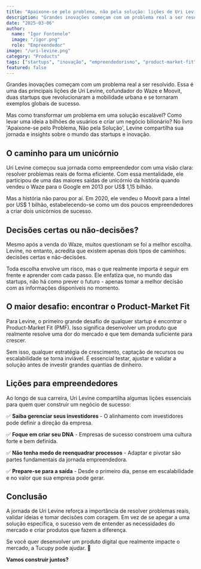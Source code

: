 ```yaml
---
title: "Apaixone-se pelo problema, não pela solução: lições de Uri Levine"
description: "Grandes inovações começam com um problema real a ser resolvido. Aprenda com Uri Levine, cofundador do Waze e Moovit, sobre construir startups unicórnio de sucesso."
date: "2025-03-06"
author:
  name: "Igor Fontenele"
  image: "/igor.png"
  role: "Empreendedor"
image: "/uri-levine.png"
category: "Products"
tags: ["startups", "inovação", "empreendedorismo", "product-market-fit"]
featured: false
---
```


Grandes inovações começam com um problema real a ser resolvido. Essa é uma das principais lições de Uri Levine, cofundador do Waze e Moovit, duas startups que revolucionaram a mobilidade urbana e se tornaram exemplos globais de sucesso.

Mas como transformar um problema em uma solução escalável? Como levar uma ideia a bilhões de usuários e criar um negócio bilionário? No livro 'Apaixone-se pelo Problema, Não pela Solução', Levine compartilha sua jornada e insights sobre o mundo das startups e inovação.

## O caminho para um unicórnio

Uri Levine começou sua jornada como empreendedor com uma visão clara: resolver problemas reais de forma eficiente. Com essa mentalidade, ele participou de uma das maiores saídas de unicórnio da história quando vendeu o Waze para o Google em 2013 por US$ 1,15 bilhão.

Mas a história não parou por aí. Em 2020, ele vendeu o Moovit para a Intel por US$ 1 bilhão, estabelecendo-se como um dos poucos empreendedores a criar dois unicórnios de sucesso.

## Decisões certas ou não-decisões?

Mesmo após a venda do Waze, muitos questionam se foi a melhor escolha. Levine, no entanto, acredita que existem apenas dois tipos de caminhos: decisões certas e não-decisões.

Toda escolha envolve um risco, mas o que realmente importa é seguir em frente e aprender com cada passo. Ele enfatiza que, no mundo das startups, não há como prever o futuro - apenas tomar a melhor decisão com as informações disponíveis no momento.

## O maior desafio: encontrar o Product-Market Fit

Para Levine, o primeiro grande desafio de qualquer startup é encontrar o Product-Market Fit (PMF). Isso significa desenvolver um produto que realmente resolve uma dor do mercado e que tem demanda suficiente para crescer.

Sem isso, qualquer estratégia de crescimento, captação de recursos ou escalabilidade se torna inviável. É essencial testar, ajustar e validar a solução antes de investir grandes quantias de dinheiro.

## Lições para empreendedores

Ao longo de sua carreira, Uri Levine compartilha algumas lições essenciais para quem quer construir um negócio de sucesso:

✅ **Saiba gerenciar seus investidores** - O alinhamento com investidores pode definir a direção da empresa.

✅ **Foque em criar seu DNA** - Empresas de sucesso constroem uma cultura forte e bem definida.

✅ **Não tenha medo de reenquadrar processos** - Adaptar e pivotar são partes fundamentais da jornada empreendedora.

✅ **Prepare-se para a saída** - Desde o primeiro dia, pense em escalabilidade e no valor que sua empresa pode gerar.

## Conclusão

A jornada de Uri Levine reforça a importância de resolver problemas reais, validar ideias e tomar decisões com coragem. Em vez de se apegar a uma solução específica, o sucesso vem de entender as necessidades do mercado e criar produtos que fazem a diferença.

Se você quer desenvolver um produto digital que realmente impacte o mercado, a Tucupy pode ajudar. 🚀

**Vamos construir juntos?**
